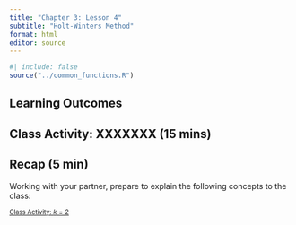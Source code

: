 ```yaml
---
title: "Chapter 3: Lesson 4"
subtitle: "Holt-Winters Method"
format: html
editor: source
---
```


```r
#| include: false
source("../common_functions.R")
```

```{=html}
<script type="text/javascript">
 function showhide(id) {
    var e = document.getElementById(id);
    e.style.display = (e.style.display == 'block') ? 'none' : 'block';
 }
 
 function openTab(evt, tabName) {
    var i, tabcontent, tablinks;
    tabcontent = document.getElementsByClassName("tabcontent");
    for (i = 0; i < tabcontent.length; i++) {
        tabcontent[i].style.display = "none";
    }
    tablinks = document.getElementsByClassName("tablinks");
    for (i = 0; i < tablinks.length; i++) {
        tablinks[i].className = tablinks[i].className.replace(" active", "");
    }
    document.getElementById(tabName).style.display = "block";
    evt.currentTarget.className += " active";
 }    
</script>
```

## Learning Outcomes
## Class Activity: XXXXXXX (15 mins)



## Recap (5 min)

Working with your partner, prepare to explain the following concepts to the class:




<a href="javascript:showhide('Solutions')"
style="font-size:.8em;">Class Activity: $k=2$</a>

::: {#Solutions style="display:none;"}

Solutions to Class Activity

```r
#| echo: false
stuff <- "here"
```

:::

